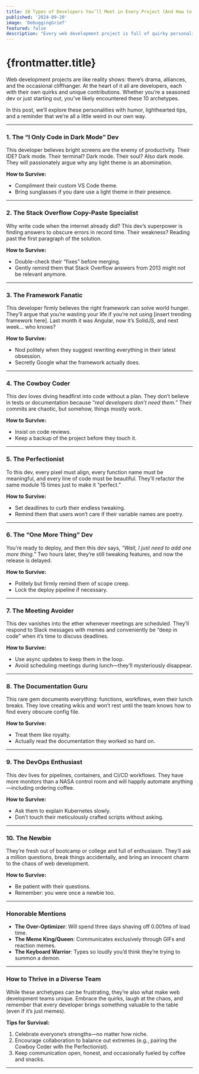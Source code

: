 ```yaml
---
title: 10 Types of Developers You’ll Meet in Every Project (And How to Survive Them)
published: '2024-09-20'
image: 'DebuggingGrief'
featured: false
description: "Every web development project is full of quirky personalities. From the Stack Overflow Specialist to the Dark Mode Dev, this humorous post highlights 10 developer archetypes and offers tips for surviving their antics."
---
```



<ArticleImage imageName={frontmatter.image} /> 

# {frontmatter.title}

Web development projects are like reality shows: there’s drama, alliances, and the occasional cliffhanger. At the heart of it all are developers, each with their own quirks and unique contributions. Whether you’re a seasoned dev or just starting out, you’ve likely encountered these 10 archetypes.  

In this post, we’ll explore these personalities with humor, lighthearted tips, and a reminder that we’re all a little weird in our own way.  

---

### **1. The “I Only Code in Dark Mode” Dev**  
This developer believes bright screens are the enemy of productivity. Their IDE? Dark mode. Their terminal? Dark mode. Their soul? Also dark mode. They will passionately argue why any light theme is an abomination.  

**How to Survive:**  
- Compliment their custom VS Code theme.  
- Bring sunglasses if you dare use a light theme in their presence.  

---

### **2. The Stack Overflow Copy-Paste Specialist**  
Why write code when the internet already did? This dev’s superpower is finding answers to obscure errors in record time. Their weakness? Reading past the first paragraph of the solution.  

**How to Survive:**  
- Double-check their “fixes” before merging.  
- Gently remind them that Stack Overflow answers from 2013 might not be relevant anymore.  

---

### **3. The Framework Fanatic**  
This developer firmly believes the right framework can solve world hunger. They’ll argue that you’re wasting your life if you’re not using [insert trending framework here]. Last month it was Angular, now it’s SolidJS, and next week… who knows?  

**How to Survive:**  
- Nod politely when they suggest rewriting everything in their latest obsession.  
- Secretly Google what the framework actually does.  

---

### **4. The Cowboy Coder**  
This dev loves diving headfirst into code without a plan. They don’t believe in tests or documentation because *“real developers don’t need them.”* Their commits are chaotic, but somehow, things mostly work.  

**How to Survive:**  
- Insist on code reviews.  
- Keep a backup of the project before they touch it.  

---

### **5. The Perfectionist**  
To this dev, every pixel must align, every function name must be meaningful, and every line of code must be beautiful. They’ll refactor the same module 15 times just to make it “perfect.”  

**How to Survive:**  
- Set deadlines to curb their endless tweaking.  
- Remind them that users won’t care if their variable names are poetry.  

---

### **6. The “One More Thing” Dev**  
You’re ready to deploy, and then this dev says, *“Wait, I just need to add one more thing.”* Two hours later, they’re still tweaking features, and now the release is delayed.  

**How to Survive:**  
- Politely but firmly remind them of scope creep.  
- Lock the deploy pipeline if necessary.  

---

### **7. The Meeting Avoider**  
This dev vanishes into the ether whenever meetings are scheduled. They’ll respond to Slack messages with memes and conveniently be “deep in code” when it’s time to discuss deadlines.  

**How to Survive:**  
- Use async updates to keep them in the loop.  
- Avoid scheduling meetings during lunch—they’ll mysteriously disappear.  

---

### **8. The Documentation Guru**  
This rare gem documents everything: functions, workflows, even their lunch breaks. They love creating wikis and won’t rest until the team knows how to find every obscure config file.  

**How to Survive:**  
- Treat them like royalty.  
- Actually read the documentation they worked so hard on.  

---

### **9. The DevOps Enthusiast**  
This dev lives for pipelines, containers, and CI/CD workflows. They have more monitors than a NASA control room and will happily automate anything—including ordering coffee.  

**How to Survive:**  
- Ask them to explain Kubernetes slowly.  
- Don’t touch their meticulously crafted scripts without asking.  

---

### **10. The Newbie**  
They’re fresh out of bootcamp or college and full of enthusiasm. They’ll ask a million questions, break things accidentally, and bring an innocent charm to the chaos of web development.  

**How to Survive:**  
- Be patient with their questions.  
- Remember: you were once a newbie too.  

---

### **Honorable Mentions**  
- **The Over-Optimizer**: Will spend three days shaving off 0.001ms of load time.  
- **The Meme King/Queen**: Communicates exclusively through GIFs and reaction memes.  
- **The Keyboard Warrior**: Types so loudly you’d think they’re trying to summon a demon.  

---

### **How to Thrive in a Diverse Team**  
While these archetypes can be frustrating, they’re also what make web development teams unique. Embrace the quirks, laugh at the chaos, and remember that every developer brings something valuable to the table (even if it’s just memes).  

**Tips for Survival:**  
1. Celebrate everyone’s strengths—no matter how niche.  
2. Encourage collaboration to balance out extremes (e.g., pairing the Cowboy Coder with the Perfectionist).  
3. Keep communication open, honest, and occasionally fueled by coffee and snacks.  

---
